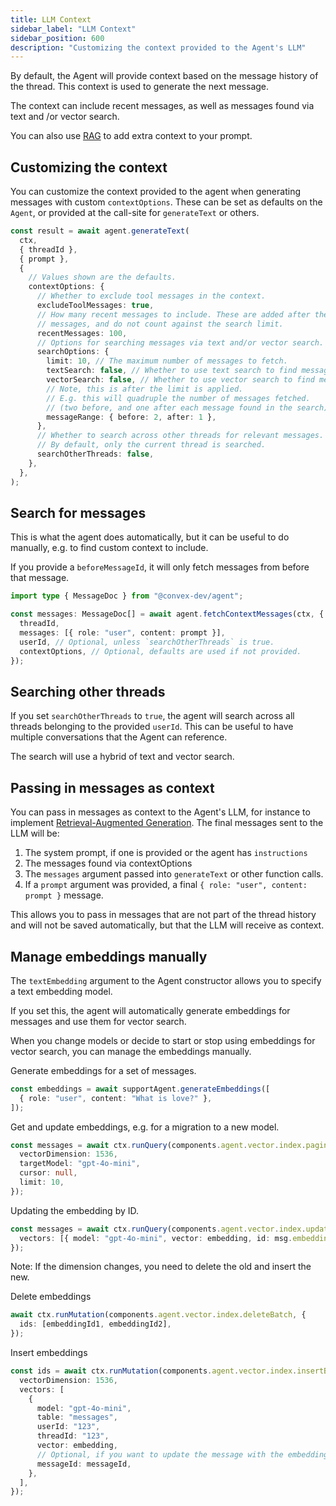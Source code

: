 ```yaml
---
title: LLM Context
sidebar_label: "LLM Context"
sidebar_position: 600
description: "Customizing the context provided to the Agent's LLM"
---
```


By default, the Agent will provide context based on the message history of the
thread. This context is used to generate the next message.

The context can include recent messages, as well as messages found via text and
/or vector search.

You can also use [RAG](./rag.mdx) to add extra context to your prompt.

## Customizing the context

You can customize the context provided to the agent when generating messages
with custom `contextOptions`. These can be set as defaults on the `Agent`, or
provided at the call-site for `generateText` or others.

```ts
const result = await agent.generateText(
  ctx,
  { threadId },
  { prompt },
  {
    // Values shown are the defaults.
    contextOptions: {
      // Whether to exclude tool messages in the context.
      excludeToolMessages: true,
      // How many recent messages to include. These are added after the search
      // messages, and do not count against the search limit.
      recentMessages: 100,
      // Options for searching messages via text and/or vector search.
      searchOptions: {
        limit: 10, // The maximum number of messages to fetch.
        textSearch: false, // Whether to use text search to find messages.
        vectorSearch: false, // Whether to use vector search to find messages.
        // Note, this is after the limit is applied.
        // E.g. this will quadruple the number of messages fetched.
        // (two before, and one after each message found in the search)
        messageRange: { before: 2, after: 1 },
      },
      // Whether to search across other threads for relevant messages.
      // By default, only the current thread is searched.
      searchOtherThreads: false,
    },
  },
);
```

## Search for messages

This is what the agent does automatically, but it can be useful to do manually,
e.g. to find custom context to include.

If you provide a `beforeMessageId`, it will only fetch messages from before that
message.

```ts
import type { MessageDoc } from "@convex-dev/agent";

const messages: MessageDoc[] = await agent.fetchContextMessages(ctx, {
  threadId,
  messages: [{ role: "user", content: prompt }],
  userId, // Optional, unless `searchOtherThreads` is true.
  contextOptions, // Optional, defaults are used if not provided.
});
```

## Searching other threads

If you set `searchOtherThreads` to `true`, the agent will search across all
threads belonging to the provided `userId`. This can be useful to have multiple
conversations that the Agent can reference.

The search will use a hybrid of text and vector search.

## Passing in messages as context

You can pass in messages as context to the Agent's LLM, for instance to
implement [Retrieval-Augmented Generation](./rag.mdx). The final messages sent
to the LLM will be:

1. The system prompt, if one is provided or the agent has `instructions`
2. The messages found via contextOptions
3. The `messages` argument passed into `generateText` or other function calls.
4. If a `prompt` argument was provided, a final
   `{ role: "user", content: prompt }` message.

This allows you to pass in messages that are not part of the thread history and
will not be saved automatically, but that the LLM will receive as context.

## Manage embeddings manually

The `textEmbedding` argument to the Agent constructor allows you to specify a
text embedding model.

If you set this, the agent will automatically generate embeddings for messages
and use them for vector search.

When you change models or decide to start or stop using embeddings for vector
search, you can manage the embeddings manually.

Generate embeddings for a set of messages.

```ts
const embeddings = await supportAgent.generateEmbeddings([
  { role: "user", content: "What is love?" },
]);
```

Get and update embeddings, e.g. for a migration to a new model.

```ts
const messages = await ctx.runQuery(components.agent.vector.index.paginate, {
  vectorDimension: 1536,
  targetModel: "gpt-4o-mini",
  cursor: null,
  limit: 10,
});
```

Updating the embedding by ID.

```ts
const messages = await ctx.runQuery(components.agent.vector.index.updateBatch, {
  vectors: [{ model: "gpt-4o-mini", vector: embedding, id: msg.embeddingId }],
});
```

Note: If the dimension changes, you need to delete the old and insert the new.

Delete embeddings

```ts
await ctx.runMutation(components.agent.vector.index.deleteBatch, {
  ids: [embeddingId1, embeddingId2],
});
```

Insert embeddings

```ts
const ids = await ctx.runMutation(components.agent.vector.index.insertBatch, {
  vectorDimension: 1536,
  vectors: [
    {
      model: "gpt-4o-mini",
      table: "messages",
      userId: "123",
      threadId: "123",
      vector: embedding,
      // Optional, if you want to update the message with the embeddingId
      messageId: messageId,
    },
  ],
});
```
